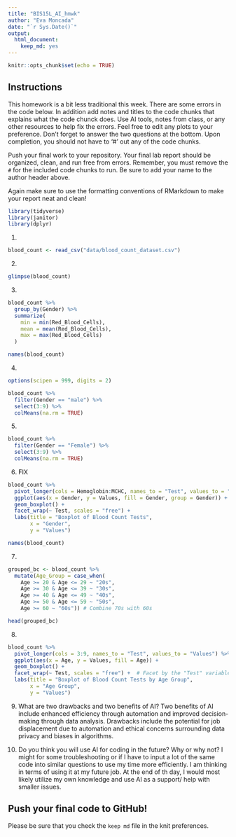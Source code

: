 ```yaml
---
title: "BIS15L_AI_hmwk"
author: "Eva Moncada"
date: "`r Sys.Date()`"
output: 
  html_document: 
    keep_md: yes
---
```


```r
knitr::opts_chunk$set(echo = TRUE)
```

## Instructions
This homework is a bit less traditional this week. There are some errors in the code below. In addition add notes and titles to the code chunks that explains what the code chunck does. Use AI tools, notes from class, or any other resources to help fix the errors. Feel free to edit any plots to your preference. Don't forget to answer the two questions at the bottom. Upon completion, you should not have to '#' out any of the code chunks.

Push your final work to your repository. Your final lab report should be organized, clean, and run free from errors. Remember, you must remove the `#` for the included code chunks to run. Be sure to add your name to the author header above.   

Again make sure to use the formatting conventions of RMarkdown to make your report neat and clean!  


```r
library(tidyverse)
library(janitor)
library(dplyr)
```


1.
```r
blood_count <- read_csv("data/blood_count_dataset.csv")
```

2. 
```r
glimpse(blood_count)
```

3. 
```r
blood_count %>% 
  group_by(Gender) %>% 
  summarize(
    min = min(Red_Blood_Cells),
    mean = mean(Red_Blood_Cells),
    max = max(Red_Blood_Cells)
  )
```
```r
names(blood_count)
```


4. 
```r
options(scipen = 999, digits = 2)

blood_count %>% 
  filter(Gender == "male") %>%
  select(3:9) %>%
  colMeans(na.rm = TRUE)
```

5. 
```r
blood_count %>% 
  filter(Gender == "Female") %>%
  select(3:9) %>%
  colMeans(na.rm = TRUE)
```


6. FIX

```r
blood_count %>%
  pivot_longer(cols = Hemoglobin:MCHC, names_to = "Test", values_to = "Values") %>%
  ggplot(aes(x = Gender, y = Values, fill = Gender, group = Gender)) +
  geom_boxplot() +
  facet_wrap(~ Test, scales = "free") +
  labs(title = "Boxplot of Blood Count Tests",
       x = "Gender",
       y = "Values")
```
```r
names(blood_count)
```


7. 
```r
grouped_bc <- blood_count %>%
  mutate(Age_Group = case_when(
    Age >= 20 & Age <= 29 ~ "20s",
    Age >= 30 & Age <= 39 ~ "30s",
    Age >= 40 & Age <= 49 ~ "40s",
    Age >= 50 & Age <= 59 ~ "50s",
    Age >= 60 ~ "60s")) # Combine 70s with 60s

head(grouped_bc)
```

8. 
```r
blood_count %>%
  pivot_longer(cols = 3:9, names_to = "Test", values_to = "Values") %>%
  ggplot(aes(x = Age, y = Values, fill = Age)) +
  geom_boxplot() +
  facet_wrap(~ Test, scales = "free") +  # Facet by the "Test" variable
  labs(title = "Boxplot of Blood Count Tests by Age Group",
       x = "Age Group",
       y = "Values")
```
9. What are two drawbacks and two benefits of AI?
Two benefits of AI include enhanced efficiency through automation and improved decision-making through data analysis. Drawbacks include the potential for job displacement due to automation and ethical concerns surrounding data privacy and biases in algorithms.

10. Do you think you will use AI for coding in the future? Why or why not?
I might for some troubleshooting or if I have to input a lot of the same code into similar questions to use my time more efficiently. I am thinking in terms of using it at my future job. At the end of th day, I would most likely utilize my own knowledge and use AI as a support/ help with smaller issues.

## Push your final code to GitHub!
Please be sure that you check the `keep md` file in the knit preferences. 